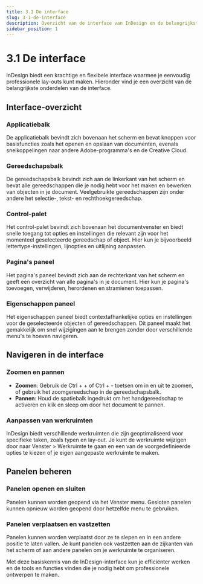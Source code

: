 ```yaml
---
title: 3.1 De interface
slug: 3-1-de-interface
description: Overzicht van de interface van InDesign en de belangrijkste onderdelen.
sidebar_position: 1
---
```


# 3.1 De interface

InDesign biedt een krachtige en flexibele interface waarmee je eenvoudig professionele lay-outs kunt maken. Hieronder vind je een overzicht van de belangrijkste onderdelen van de interface.

## Interface-overzicht

### Applicatiebalk

De applicatiebalk bevindt zich bovenaan het scherm en bevat knoppen voor basisfuncties zoals het openen en opslaan van documenten, evenals snelkoppelingen naar andere Adobe-programma's en de Creative Cloud.

<!-- ![Applicatiebalk](img/application-bar.jpg) -->

### Gereedschapsbalk

De gereedschapsbalk bevindt zich aan de linkerkant van het scherm en bevat alle gereedschappen die je nodig hebt voor het maken en bewerken van objecten in je document. Veelgebruikte gereedschappen zijn onder andere het selectie-, tekst- en rechthoekgereedschap.

<!-- ![Gereedschapsbalk](img/tools-panel.jpg) -->

### Control-palet

Het control-palet bevindt zich bovenaan het documentvenster en biedt snelle toegang tot opties en instellingen die relevant zijn voor het momenteel geselecteerde gereedschap of object. Hier kun je bijvoorbeeld lettertype-instellingen, lijnopties en uitlijning aanpassen.

<!-- ![Control-palet](img/control-panel.jpg) -->

### Pagina's paneel

Het pagina's paneel bevindt zich aan de rechterkant van het scherm en geeft een overzicht van alle pagina's in je document. Hier kun je pagina's toevoegen, verwijderen, herordenen en stramienen toepassen.

<!-- ![Pagina's paneel](img/pages-panel.jpg) -->

### Eigenschappen paneel

Het eigenschappen paneel biedt contextafhankelijke opties en instellingen voor de geselecteerde objecten of gereedschappen. Dit paneel maakt het gemakkelijk om snel wijzigingen aan te brengen zonder door verschillende menu's te hoeven navigeren.

<!-- ![Eigenschappen paneel](img/properties-panel.jpg) -->

## Navigeren in de interface

### Zoomen en pannen

- **Zoomen**: Gebruik de <Highlight>Ctrl</Highlight> + <Highlight>+</Highlight> of <Highlight>Ctrl</Highlight> + <Highlight>-</Highlight> toetsen om in en uit te zoomen, of gebruik het zoomgereedschap in de gereedschapsbalk.
- **Pannen**: Houd de spatiebalk ingedrukt om het handgereedschap te activeren en klik en sleep om door het document te pannen.

<!-- ![Zoomen en pannen](img/zoom-pan.jpg) -->

### Aanpassen van werkruimten

InDesign biedt verschillende werkruimten die zijn geoptimaliseerd voor specifieke taken, zoals typen en lay-out. Je kunt de werkruimte wijzigen door naar <Highlight>Venster</Highlight> > <Highlight>Werkruimte</Highlight> te gaan en een van de voorgedefinieerde opties te kiezen of je eigen aangepaste werkruimte te maken.

<!-- ![Werkruimten aanpassen](img/custom-workspace.jpg) -->

## Panelen beheren

### Panelen openen en sluiten

Panelen kunnen worden geopend via het <Highlight>Venster</Highlight> menu. Gesloten panelen kunnen opnieuw worden geopend door hetzelfde menu te gebruiken.

### Panelen verplaatsen en vastzetten

Panelen kunnen worden verplaatst door ze te slepen en in een andere positie te laten vallen. Je kunt panelen ook vastzetten aan de zijkanten van het scherm of aan andere panelen om je werkruimte te organiseren.

<!-- ![Panelen beheren](img/manage-panels.jpg) -->

Met deze basiskennis van de InDesign-interface kun je efficiënter werken en de tools en functies vinden die je nodig hebt om professionele ontwerpen te maken.
